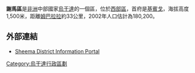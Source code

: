 {{Infobox settlement
|name= 謝馬區
|settlement_type=區
|native_name      =
|nickname         = 
|image_skyline    =  
|image_size       = 
|image_caption    =
|image_flag       = 
|image_seal       =
|image_map        = Sheema District in Uganda.svg
|map_caption      = 在烏干達的位置
|coordinates_region   = UG
|subdivision_type1  = 國家
|subdivision_name1  = {{flag|Uganda}}
|subdivision_type2  = 地理區
|subdivision_name2  = [[西部區_(烏干達)|西部區]]
|subdivision_type3  = 首府
|subdivision_name3 = [[基賓戈|基賓戈]]
|subdivision_type4 = 
|subdivision_name4 = 
|leader_title       =
|leader_name        =
|established_title  = 建立
|established_date   = 2010年7月1日 
|area_total_km2         =  
|area_land_km2          = 699.1 
|area_water_km2         = 
|population_as_of       = 2012年估計
|population_note        = 
|population_total       = 220200
|population_density_km2 =
|timezone           =[[東非時間|東非時間]]
|utc_offset         = +3
|timezone_DST       = 
|utc_offset_DST     = 
|latd=00|latm=32|lats=|latNS=S
|longd=30|longm=24|longs=|longEW=E
|coordinates_display=inline,title
|elevation_m          = 1500
|blank_name             =
|blank_info             =
|website            = [https://web.archive.org/web/20140516194617/http://sheema.go.ug/]
|footnotes          = 
}}

'''謝馬區'''是[[非洲|非洲]]中部國家[[烏干達|烏干達]]的一個區，位於[[西部區_(烏干達)|西部區]]，首府是[[基賓戈|基賓戈]]，海拔高度1,500米，距離[[姆巴拉拉|姆巴拉拉]]約33公里，2002年人口估計為180,200。

==外部連結==
* [https://web.archive.org/web/20140516194617/http://sheema.go.ug/  Sheema District Information Portal]

{{Uganda-stub}}
{{烏干達行政區劃}}

[[Category:烏干達行政區劃|Category:烏干達行政區劃]]